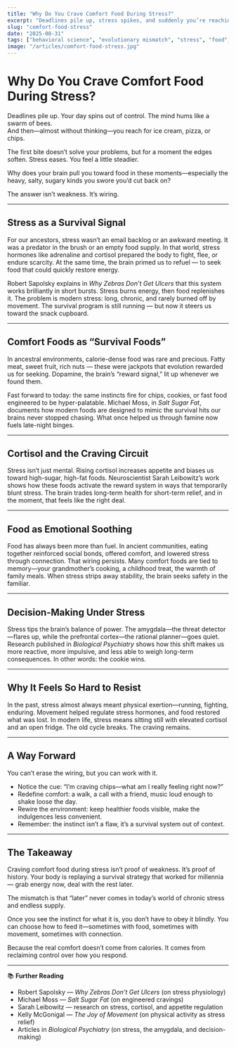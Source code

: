 ```yaml
---
title: "Why Do You Crave Comfort Food During Stress?"
excerpt: "Deadlines pile up, stress spikes, and suddenly you’re reaching for ice cream or chips. It’s not weakness—it’s ancient wiring. The same survival instincts that once pushed us to seek energy-dense foods now collide with a modern world of endless supply."
slug: "comfort-food-stress"
date: "2025-08-31"
tags: ["behavioral science", "evolutionary mismatch", "stress", "food", "neurocient labs"]
image: "/articles/comfort-food-stress.jpg"
---
```


# Why Do You Crave Comfort Food During Stress?  

Deadlines pile up. Your day spins out of control. The mind hums like a swarm of bees.  
And then—almost without thinking—you reach for ice cream, pizza, or chips.  

The first bite doesn’t solve your problems, but for a moment the edges soften. Stress eases. You feel a little steadier.  

Why does your brain pull you toward food in these moments—especially the heavy, salty, sugary kinds you swore you’d cut back on?  

The answer isn’t weakness. It’s wiring.  

---

## Stress as a Survival Signal  

For our ancestors, stress wasn’t an email backlog or an awkward meeting. It was a predator in the brush or an empty food supply. In that world, stress hormones like adrenaline and cortisol prepared the body to fight, flee, or endure scarcity. At the same time, the brain primed us to refuel — to seek food that could quickly restore energy.  

Robert Sapolsky explains in *Why Zebras Don’t Get Ulcers* that this system works brilliantly in short bursts. Stress burns energy, then food replenishes it. The problem is modern stress: long, chronic, and rarely burned off by movement. The survival program is still running — but now it steers us toward the snack cupboard.  

---

## Comfort Foods as “Survival Foods”  

In ancestral environments, calorie-dense food was rare and precious. Fatty meat, sweet fruit, rich nuts — these were jackpots that evolution rewarded us for seeking. Dopamine, the brain’s “reward signal,” lit up whenever we found them.  

Fast forward to today: the same instincts fire for chips, cookies, or fast food engineered to be hyper-palatable. Michael Moss, in *Salt Sugar Fat*, documents how modern foods are designed to mimic the survival hits our brains never stopped chasing. What once helped us through famine now fuels late-night binges.  

---

## Cortisol and the Craving Circuit  

Stress isn’t just mental. Rising cortisol increases appetite and biases us toward high-sugar, high-fat foods. Neuroscientist Sarah Leibowitz’s work shows how these foods activate the reward system in ways that temporarily blunt stress. The brain trades long-term health for short-term relief, and in the moment, that feels like the right deal.  

---

## Food as Emotional Soothing  

Food has always been more than fuel. In ancient communities, eating together reinforced social bonds, offered comfort, and lowered stress through connection. That wiring persists. Many comfort foods are tied to memory—your grandmother’s cooking, a childhood treat, the warmth of family meals. When stress strips away stability, the brain seeks safety in the familiar.  

---

## Decision-Making Under Stress  

Stress tips the brain’s balance of power. The amygdala—the threat detector—flares up, while the prefrontal cortex—the rational planner—goes quiet. Research published in *Biological Psychiatry* shows how this shift makes us more reactive, more impulsive, and less able to weigh long-term consequences. In other words: the cookie wins.  

---

## Why It Feels So Hard to Resist  

In the past, stress almost always meant physical exertion—running, fighting, enduring. Movement helped regulate stress hormones, and food restored what was lost. In modern life, stress means sitting still with elevated cortisol and an open fridge. The old cycle breaks. The craving remains.  

---

## A Way Forward  

You can’t erase the wiring, but you can work with it.  

- Notice the cue: “I’m craving chips—what am I really feeling right now?”  
- Redefine comfort: a walk, a call with a friend, music loud enough to shake loose the day.  
- Rewire the environment: keep healthier foods visible, make the indulgences less convenient.  
- Remember: the instinct isn’t a flaw, it’s a survival system out of context.  

---

## The Takeaway  

Craving comfort food during stress isn’t proof of weakness. It’s proof of history. Your body is replaying a survival strategy that worked for millennia — grab energy now, deal with the rest later.  

The mismatch is that “later” never comes in today’s world of chronic stress and endless supply.  

Once you see the instinct for what it is, you don’t have to obey it blindly. You can choose how to feed it—sometimes with food, sometimes with movement, sometimes with connection.  

Because the real comfort doesn’t come from calories. It comes from reclaiming control over how you respond.  

---

📚 **Further Reading**  
- Robert Sapolsky — *Why Zebras Don’t Get Ulcers* (on stress physiology)  
- Michael Moss — *Salt Sugar Fat* (on engineered cravings)  
- Sarah Leibowitz — research on stress, cortisol, and appetite regulation  
- Kelly McGonigal — *The Joy of Movement* (on physical activity as stress relief)  
- Articles in *Biological Psychiatry* (on stress, the amygdala, and decision-making)  
